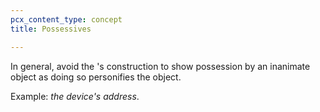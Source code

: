 ```yaml
---
pcx_content_type: concept
title: Possessives

---
```


In general, avoid the 's construction to show possession by an inanimate object as doing so personifies the object.

Example: *the device's address*.
